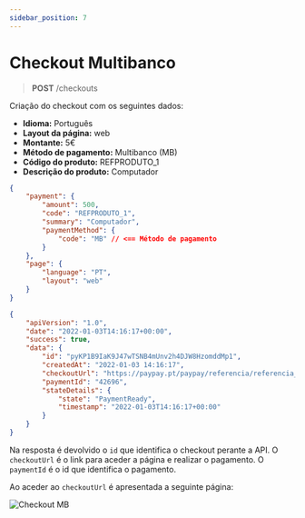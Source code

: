 ```yaml
---
sidebar_position: 7
---
```


# Checkout Multibanco

> **POST** /checkouts

Criação do checkout com os seguintes dados:

- **Idioma:** Português
- **Layout da página:** web
- **Montante:** 5€
- **Método de pagamento:** Multibanco (MB)
- **Código do produto:** REFPRODUTO_1
- **Descrição do produto:** Computador


<Tabs>
<TabItem value="pedido" label="Pedido">

```json
{
	"payment": {
		"amount": 500,
		"code": "REFPRODUTO_1",
		"summary": "Computador",
		"paymentMethod": {
			"code": "MB" // <== Método de pagamento
		}
	},
	"page": {
		"language": "PT",
		"layout": "web"
	}
}
```

</TabItem>
<TabItem value="resposta" label="Resposta">

```json
{
	"apiVersion": "1.0",
	"date": "2022-01-03T14:16:17+00:00",
	"success": true,
	"data": {
		"id": "pyKP1B9IaK9J47wTSNB4mUnv2h4DJW8HzomddMp1",
		"createdAt": "2022-01-03 14:16:17",
		"checkoutUrl": "https://paypay.pt/paypay/referencia/referencia_c/pay/a9017d05790c0d076388750a12cd0a1f536cea71/paypay/uJUsP8LTEuRjt0Ar32tWMzuhVLP1oVLgqoXRJofu",
		"paymentId": "42696",
		"stateDetails": {
			"state": "PaymentReady",
			"timestamp": "2022-01-03T14:16:17+00:00"
		}
	}
}
```

</TabItem>
</Tabs>

Na resposta é devolvido o `id` que identifica o checkout perante a API.
O `checkoutUrl` é o link para aceder a página e realizar o pagamento.
O `paymentId` é o id que identifica o pagamento.

Ao aceder ao `checkoutUrl` é apresentada a seguinte página:

![Checkout MB](../../../_media/checkout-mb.jpg)
